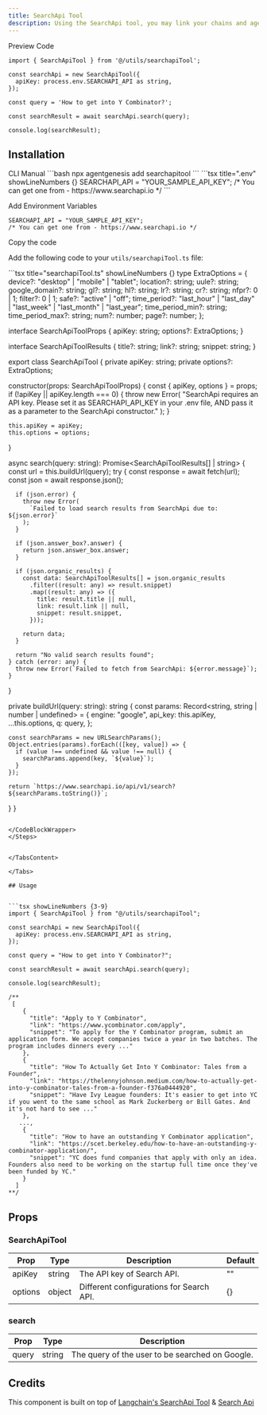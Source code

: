 ```yaml
---
title: SearchApi Tool
description: Using the SearchApi tool, you may link your chains and agents to Google. An abstraction layer for the Search API. When searching Google for answers to issues on current events, this tool comes in helpful.
---
```


<Tabs defaultValue="preview">

<TabsList>
  <TabsTrigger value="preview">Preview</TabsTrigger>
  <TabsTrigger value="code">Code</TabsTrigger>
</TabsList>

<TabsContent value="preview">
  <ComponentPreviewTemp>
    <SearchApiToolDemo />
  </ComponentPreviewTemp>
</TabsContent>

<TabsContent value="code">

<CodeBlockWrapper>

```tsx showLineNumbers {3-9}
import { SearchApiTool } from '@/utils/searchapiTool';

const searchApi = new SearchApiTool({
  apiKey: process.env.SEARCHAPI_API as string,
});

const query = 'How to get into Y Combinator?';

const searchResult = await searchApi.search(query);

console.log(searchResult);
```

</CodeBlockWrapper>

</TabsContent>

</Tabs>

## Installation
<Tabs defaultValue="CLI">

<TabsList>
  <TabsTrigger value="CLI">CLI</TabsTrigger>
  <TabsTrigger value="Manual">Manual</TabsTrigger>
</TabsList>

<TabsContent value="CLI">
```bash
npx agentgenesis add searchapitool
```
```tsx title=".env" showLineNumbers {}
SEARCHAPI_API = "YOUR_SAMPLE_API_KEY";
/* You can get one from - https://www.searchapi.io */
```
</TabsContent>

<TabsContent value="Manual">

<Steps>

<Step>Add Environment Variables</Step>

```tsx title=".env" showLineNumbers {}
SEARCHAPI_API = "YOUR_SAMPLE_API_KEY";
/* You can get one from - https://www.searchapi.io */
```

<Step>Copy the code</Step>

Add the following code to your `utils/searchapiTool.ts` file:

<CodeBlockWrapper>
```tsx title="searchapiTool.ts" showLineNumbers {}
type ExtraOptions = {
  device?: "desktop" | "mobile" | "tablet";
  location?: string;
  uule?: string;
  google_domain?: string;
  gl?: string;
  hl?: string;
  lr?: string;
  cr?: string;
  nfpr?: 0 | 1;
  filter?: 0 | 1;
  safe?: "active" | "off";
  time_period?: "last_hour" | "last_day" | "last_week" | "last_month" | "last_year";
  time_period_min?: string;
  time_period_max?: string;
  num?: number;
  page?: number;
};

interface SearchApiToolProps {
  apiKey: string;
  options?: ExtraOptions;
}

interface SearchApiToolResults {
  title?: string;
  link?: string;
  snippet: string;
}

export class SearchApiTool {
  private apiKey: string;
  private options?: ExtraOptions;

  constructor(props: SearchApiToolProps) {
    const { apiKey, options } = props;
    if (!apiKey || apiKey.length === 0) {
      throw new Error(
        "SearchApi requires an API key. Please set it as SEARCHAPI_API_KEY in your .env file, AND pass it as a parameter to the SearchApi constructor."
      );
    }

    this.apiKey = apiKey;
    this.options = options;
  }

  async search(query: string): Promise<SearchApiToolResults[] | string> {
    const url = this.buildUrl(query);
    try {
      const response = await fetch(url);
      const json = await response.json();

      if (json.error) {
        throw new Error(
          `Failed to load search results from SearchApi due to: ${json.error}`
        );
      }

      if (json.answer_box?.answer) {
        return json.answer_box.answer;
      }

      if (json.organic_results) {
        const data: SearchApiToolResults[] = json.organic_results
          .filter((result: any) => result.snippet)
          .map((result: any) => ({
            title: result.title || null,
            link: result.link || null,
            snippet: result.snippet,
          }));

        return data;
      }

      return "No valid search results found";
    } catch (error: any) {
      throw new Error(`Failed to fetch from SearchApi: ${error.message}`);
    }
  }

  private buildUrl(query: string): string {
    const params: Record<string, string | number | undefined> = {
      engine: "google",
      api_key: this.apiKey,
      ...this.options,
      q: query,
    };

    const searchParams = new URLSearchParams();
    Object.entries(params).forEach(([key, value]) => {
      if (value !== undefined && value !== null) {
        searchParams.append(key, `${value}`);
      }
    });

    return `https://www.searchapi.io/api/v1/search?${searchParams.toString()}`;
  }
}

```

</CodeBlockWrapper>
</Steps>


</TabsContent>

</Tabs>

## Usage


```tsx showLineNumbers {3-9}
import { SearchApiTool } from "@/utils/searchapiTool";

const searchApi = new SearchApiTool({
  apiKey: process.env.SEARCHAPI_API as string,
});

const query = "How to get into Y Combinator?";

const searchResult = await searchApi.search(query);

console.log(searchResult);

/**
 [
    {
      "title": "Apply to Y Combinator",
      "link": "https://www.ycombinator.com/apply",
      "snippet": "To apply for the Y Combinator program, submit an application form. We accept companies twice a year in two batches. The program includes dinners every ..."
    },
    {
      "title": "How To Actually Get Into Y Combinator: Tales from a Founder",
      "link": "https://thelennyjohnson.medium.com/how-to-actually-get-into-y-combinator-tales-from-a-founder-f376a0444920",
      "snippet": "Have Ivy League founders: It's easier to get into YC if you went to the same school as Mark Zuckerberg or Bill Gates. And it's not hard to see ..."
    },
   ...,
    {
      "title": "How to have an outstanding Y Combinator application",
      "link": "https://scet.berkeley.edu/how-to-have-an-outstanding-y-combinator-application/",
      "snippet": "YC does fund companies that apply with only an idea. Founders also need to be working on the startup full time once they've been funded by YC."
    }
  ]
**/
```
## Props

### SearchApiTool

| Prop    | Type   | Description                              | Default |
| ------- | ------ | ---------------------------------------- | ------- |
| apiKey  | string | The API key of Search API.               | ""      |
| options | object | Different configurations for Search API. | {}      |

### search

| Prop  | Type   | Description                                     |
| ----- | ------ | ----------------------------------------------- |
| query | string | The query of the user to be searched on Google. |




## Credits

This component is built on top of [Langchain's SearchApi Tool](https://js.langchain.com/v0.2/docs/integrations/tools/searchapi/) & [Search Api](https://www.searchapi.io/docs/google)

